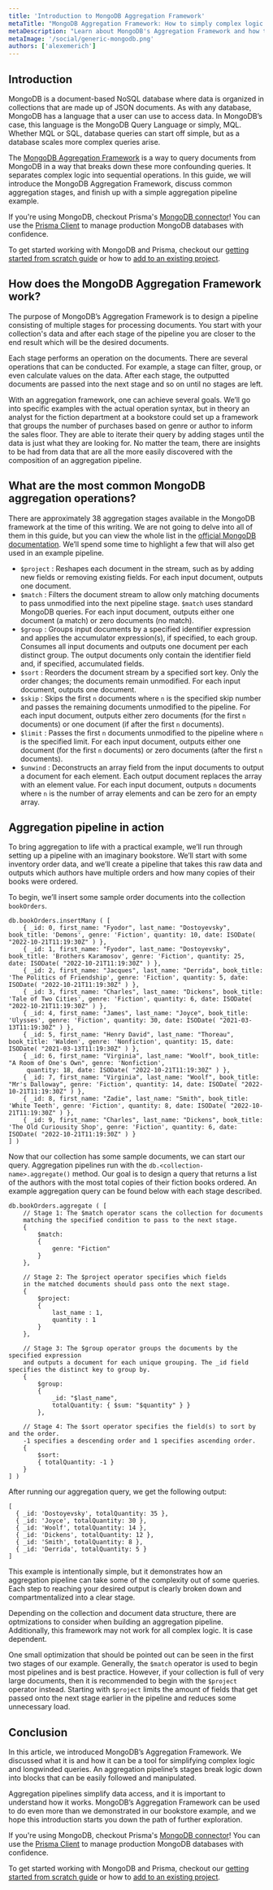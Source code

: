 ```yaml
---
title: 'Introduction to MongoDB Aggregation Framework'
metaTitle: "MongoDB Aggregation Framework: How to simply complex logic into stages"
metaDescription: "Learn about MongoDB's Aggregation Framework and how to break complex logic into stages."
metaImage: '/social/generic-mongodb.png'
authors: ['alexemerich']
---
```


## Introduction 
MongoDB is a document-based NoSQL database where data is organized in collections that are made up of JSON documents. As with any database, MongoDB has a language that a user can use to access data. In MongoDB’s case, this language is the MongoDB Query Language or simply, MQL. Whether MQL or SQL, database queries can start off simple, but as a database scales more complex queries arise. 

The [MongoDB Aggregation Framework](https://www.mongodb.com/docs/manual/core/aggregation-pipeline/) is a way to query documents from MongoDB in a way that breaks down these more confounding queries. It separates complex logic into sequential operations. In this guide, we will introduce the MongoDB Aggregation Framework, discuss common aggregation stages, and finish up with a simple aggregation pipeline example. 

<PrismaOutlinks>

If you're using MongoDB, checkout Prisma's [MongoDB connector](https://www.prisma.io/docs/concepts/database-connectors/mongodb)! You can use the [Prisma Client](https://www.prisma.io/docs/concepts/components/prisma-client) to manage production MongoDB databases with confidence.

To get started working with MongoDB and Prisma, checkout our [getting started from scratch guide](https://www.prisma.io/docs/getting-started) or how to [add to an existing project](https://www.prisma.io/docs/getting-started/setup-prisma/add-to-existing-project/mongodb-typescript-mongodb).

</PrismaOutlinks>

## How does the MongoDB Aggregation Framework work?

The purpose of MongoDB’s Aggregation Framework is to design a pipeline consisting of multiple stages for processing documents. You start with your collection's data and after each stage of the pipeline you are closer to the end result which will be the desired documents. 

Each stage performs an operation on the documents. There are several operations that can be conducted. For example, a stage can filter, group, or even calculate values on the data. After each stage, the outputted documents are passed into the next stage and so on until no stages are left. 

With an aggregation framework, one can achieve several goals. We’ll go into specific examples with the actual operation syntax, but in theory an analyst for the fiction department at a bookstore could set up a framework that groups the number of purchases based on genre or author to inform the sales floor. They are able to iterate their query by adding stages until the data is just what they are looking for. No matter the team, there are insights to be had from data that are all the more easily discovered with the composition of an aggregation pipeline.


## What are the most common MongoDB aggregation operations?

There are approximately 38 aggregation stages available in the MongoDB framework at the time of this writing. We are not going to delve into all of them in this guide, but you can view the whole list in the [official MongoDB documentation](https://www.mongodb.com/docs/manual/reference/operator/aggregation-pipeline/#alphabetical-listing-of-stages). We’ll spend some time to highlight a few that will also get used in an example pipeline.

- `$project` : Reshapes each document in the stream, such as by adding new fields or removing existing fields. For each input document, outputs one document.
- `$match` : Filters the document stream to allow only matching documents to pass unmodified into the next pipeline stage. `$match` uses standard MongoDB queries. For each input document, outputs either one document (a match) or zero documents (no match). 
- `$group` : Groups input documents by a specified identifier expression and applies the accumulator expression(s), if specified, to each group. Consumes all input documents and outputs one document per each distinct group. The output documents only contain the identifier field and, if specified, accumulated fields.
- `$sort` : Reorders the document stream by a specified sort key. Only the order changes; the documents remain unmodified. For each input document, outputs one document. 
- `$skip` : Skips the first `n` documents where `n` is the specified skip number and passes the remaining documents unmodified to the pipeline. For each input document, outputs either zero documents (for the first `n` documents) or one document (if after the first `n` documents). 
- `$limit` : Passes the first `n` documents unmodified to the pipeline where `n` is the specified limit. For each input document, outputs either one document (for the first `n` documents) or zero documents (after the first `n` documents).
- `$unwind` : Deconstructs an array field from the input documents to output a document for each element. Each output document replaces the array with an element value. For each input document, outputs `n` documents where `n` is the number of array elements and can be zero for an empty array.

## Aggregation pipeline in action

To bring aggregation to life with a practical example, we’ll run through setting up a pipeline with an imaginary bookstore. We’ll start with some inventory order data, and we’ll create a pipeline that takes this raw data and outputs which authors have multiple orders and how many copies of their books were ordered.

To begin, we’ll insert some sample order documents into the collection `bookOrders`. 

```
db.bookOrders.insertMany ( [
	{ _id: 0, first_name: "Fyodor", last_name: "Dostoyevsky", book_title: 'Demons', genre: 'Fiction', quantity: 10, date: ISODate( "2022-10-21T11:19:30Z" ) },
	{ _id: 1, first_name: "Fyodor", last_name: "Dostoyevsky", book_title: 'Brothers Karamosov', genre: 'Fiction', quantity: 25, date: ISODate( "2022-10-21T11:19:30Z" ) },
	{ _id: 2, first_name: "Jacques", last_name: "Derrida", book_title: 'The Politics of Friendship', genre: 'Fiction', quantity: 5, date: ISODate( "2022-10-21T11:19:30Z" ) },
	{ _id: 3, first_name: "Charles", last_name: "Dickens", book_title: 'Tale of Two Cities', genre: 'Fiction', quantity: 6, date: ISODate( "2022-10-21T11:19:30Z" ) },
	{ _id: 4, first_name: "James", last_name: "Joyce", book_title: 'Ulysses', genre: 'Fiction', quantity: 30, date: ISODate( "2021-03-13T11:19:30Z" ) },
	{ _id: 5, first_name: "Henry David", last_name: "Thoreau", book_title: 'Walden', genre: 'Nonfiction', quantity: 15, date: ISODate( "2021-03-13T11:19:30Z" ) },
	{ _id: 6, first_name: "Virginia", last_name: "Woolf", book_title: "A Room of One's Own", genre: 'Nonfiction',
     quantity: 18, date: ISODate( "2022-10-21T11:19:30Z" ) },
	{ _id: 7, first_name: "Virginia", last_name: "Woolf", book_title: "Mr's Dalloway", genre: 'Fiction', quantity: 14, date: ISODate( "2022-10-21T11:19:30Z" ) },
	{ _id: 8, first_name: "Zadie", last_name: "Smith", book_title: 'White Teeth', genre: 'Fiction', quantity: 8, date: ISODate( "2022-10-21T11:19:30Z" ) },
	{ _id: 9, first_name: "Charles", last_name: "Dickens", book_title: 'The Old Curiousity Shop', genre: 'Fiction', quantity: 6, date: ISODate( "2022-10-21T11:19:30Z" ) }
] )
```

Now that our collection has some sample documents, we can start our query. Aggregation pipelines run with the `db.<collection-name>.aggregate()` method.  Our goal is to design a query that returns a list of the authors with the most total copies of their fiction books ordered. An example aggregation query can be found below with each stage described. 

```
db.bookOrders.aggregate ( [ 
	// Stage 1: The $match operator scans the collection for documents 
    matching the specified condition to pass to the next stage. 
	{ 
		$match: 
		{ 
			genre: "Fiction" 
		} 
	}, 

	// Stage 2: The $project operator specifies which fields 
    in the matched documents should pass onto the next stage.
	{
		$project:
		{
			last_name : 1,
			quantity : 1
		}
	},
	
	// Stage 3: The $group operator groups the documents by the specified expression 
    and outputs a document for each unique grouping. The _id field specifies the distinct key to group by.
	{ 
		$group: 
		{ 
			_id: "$last_name", 
			totalQuantity: { $sum: "$quantity" } } 
		}, 

	// Stage 4: The $sort operator specifies the field(s) to sort by and the order. 
    -1 specifies a descending order and 1 specifies ascending order. 
	{ 
		$sort: 
		{ totalQuantity: -1 } 
	} 
] )
```

After running our aggregation query, we get the following output:

```
[
  { _id: 'Dostoyevsky', totalQuantity: 35 },
  { _id: 'Joyce', totalQuantity: 30 },
  { _id: 'Woolf', totalQuantity: 14 },
  { _id: 'Dickens', totalQuantity: 12 },
  { _id: 'Smith', totalQuantity: 8 },
  { _id: 'Derrida', totalQuantity: 5 }
]
```

This example is intentionally simple, but it demonstrates how an aggregation pipeline can take some of the complexity out of some queries. Each step to reaching your desired output is clearly broken down and compartmentalized into a clear stage.

Depending on the collection and document data structure, there are optmizations to consider when building an aggregation pipeline. Additionally, this framework may not work for all complex logic. It is case dependent. 

One small optimization that should be pointed out can be seen in the first two stages of our example. Generally, the `$match` operator is used to begin most pipelines and is best practice. However, if your collection is full of very large documents, then it is recommended to begin with the `$project` operator instead. Starting with `$project` limits the amount of fields that get passed onto the next stage earlier in the pipeline and reduces some unnecessary load.

## Conclusion

In this article, we introduced MongoDB’s Aggregation Framework. We discussed what it is and how it can be a tool for simplifying complex logic and longwinded queries. An aggregation pipeline’s stages break logic down into blocks that can be easily followed and manipulated.

Aggregation pipelines simplify data access, and it is important to understand how it works. MongoDB’s Aggregation Framework can be used to do even more than we demonstrated in our bookstore example, and we hope this introduction starts you down the path of further exploration. 

<PrismaOutlinks>

If you're using MongoDB, checkout Prisma's [MongoDB connector](https://www.prisma.io/docs/concepts/database-connectors/mongodb)! You can use the [Prisma Client](https://www.prisma.io/docs/concepts/components/prisma-client) to manage production MongoDB databases with confidence.

To get started working with MongoDB and Prisma, checkout our [getting started from scratch guide](https://www.prisma.io/docs/getting-started) or how to [add to an existing project](https://www.prisma.io/docs/getting-started/setup-prisma/add-to-existing-project/mongodb-typescript-mongodb).

</PrismaOutlinks>